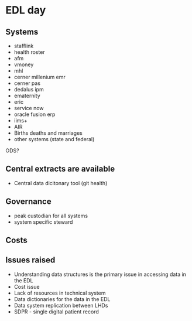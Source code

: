 # EDL day

## Systems

* stafflink
* health roster
* afm
* vmoney
* mhl
* cerner millenium emr
* cerner pas
* dedalus ipm
* ematernity
* eric
* service now
* oracle fusion erp
* iims+
* AIR
* Births deaths and marriages
* other systems (state and federal)

ODS?



## Central extracts are available

* Central data dicitonary tool (git health)

## Governance

* peak custodian for all systems
* system specific steward

## Costs



## Issues raised

* Understanding data structures is the primary issue in accessing data in the EDL
* Cost issue
* Lack of resources in technical system
* Data dictionaries for the data in the EDL
* Data system replication between LHDs
* SDPR - single digital patient record
